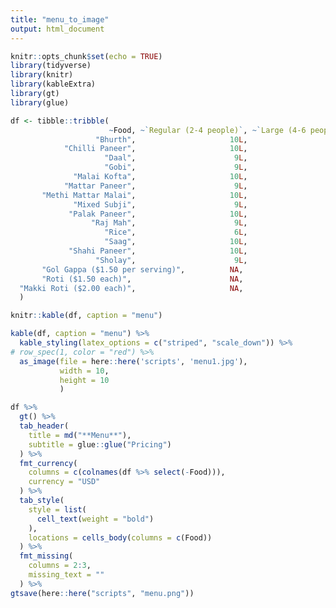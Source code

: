 ```yaml
---
title: "menu_to_image"
output: html_document
---
```


```r
knitr::opts_chunk$set(echo = TRUE)
library(tidyverse)
library(knitr)
library(kableExtra)
library(gt)
library(glue)
```

```r
df <- tibble::tribble(
                      ~Food, ~`Regular (2-4 people)`, ~`Large (4-6 people)`,
                   "Bhurth",                     10L,                   14L,
            "Chilli Paneer",                     10L,                   14L,
                     "Daal",                      9L,                   13L,
                     "Gobi",                      9L,                   13L,
              "Malai Kofta",                     10L,                   14L,
            "Mattar Paneer",                      9L,                   13L,
       "Methi Mattar Malai",                     10L,                   14L,
              "Mixed Subji",                      9L,                   13L,
             "Palak Paneer",                     10L,                   14L,
                  "Raj Mah",                      9L,                   13L,
                     "Rice",                      6L,                    8L,
                     "Saag",                     10L,                   14L,
             "Shahi Paneer",                     10L,                   14L,
                   "Sholay",                      9L,                   13L,
       "Gol Gappa ($1.50 per serving)",          NA,                    NA,
       "Roti ($1.50 each)",                      NA,                    NA,
  "Makki Roti ($2.00 each)",                     NA,                    NA
  )

```

```r
knitr::kable(df, caption = "menu")
```

```r
kable(df, caption = "menu") %>%
  kable_styling(latex_options = c("striped", "scale_down")) %>%
# row_spec(1, color = "red") %>%
  as_image(file = here::here('scripts', 'menu1.jpg'),
           width = 10,
           height = 10
           )
```

```r
df %>%
  gt() %>%
  tab_header(
    title = md("**Menu**"),
    subtitle = glue::glue("Pricing")
  ) %>%
  fmt_currency(
    columns = c(colnames(df %>% select(-Food))),
    currency = "USD"
  ) %>%
  tab_style(
    style = list(
      cell_text(weight = "bold")
    ),
    locations = cells_body(columns = c(Food))
  ) %>%
  fmt_missing(
    columns = 2:3,
    missing_text = ""
  ) %>%
gtsave(here::here("scripts", "menu.png"))
```


